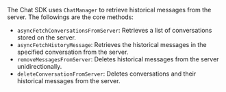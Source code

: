 <PlatformWrapper platform = "android">

The Chat SDK uses `ChatManager` to retrieve historical messages from the server. The followings are the core methods:

- `asyncFetchConversationsFromServer`: Retrieves a list of conversations stored on the server.
- `asyncFetchHistoryMessage`: Retrieves the historical messages in the specified conversation from the server.
- `removeMessagesFromServer`: Deletes historical messages from the server unidirectionally.
- `deleteConversationFromServer`: Deletes conversations and their historical messages from the server.

</PlatformWrapper>